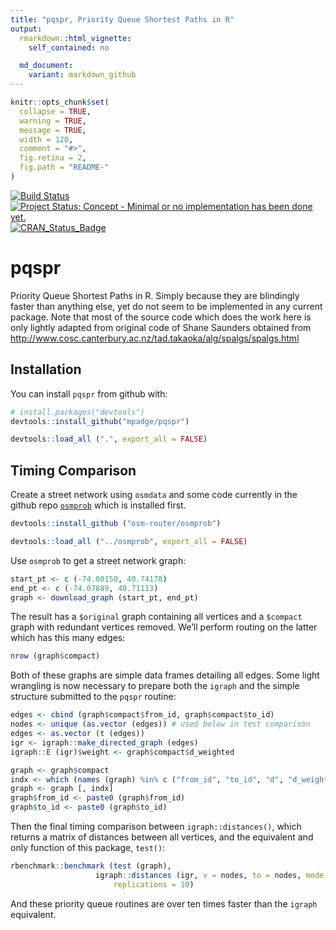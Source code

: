 ```yaml
---
title: "pqspr, Priority Queue Shortest Paths in R"
output:
  rmarkdown::html_vignette:
    self_contained: no

  md_document:
    variant: markdown_github
---
```


<!-- README.md is generated from README.Rmd. Please edit that file -->

```r
knitr::opts_chunk$set(
  collapse = TRUE,
  warning = TRUE,
  message = TRUE,
  width = 120,
  comment = "#>",
  fig.retina = 2,
  fig.path = "README-"
)
```

[![Build Status](https://travis-ci.org/mpadge/pqspr.svg)](https://travis-ci.org/mpadge/pqspr) 
[![Project Status: Concept - Minimal or no implementation has been done yet.](http://www.repostatus.org/badges/0.1.0/concept.svg)](http://www.repostatus.org/#concept)
[![CRAN_Status_Badge](http://www.r-pkg.org/badges/version/pqspr)](http://cran.r-project.org/web/packages/pqspr) 

# pqspr

Priority Queue Shortest Paths in R. Simply because they are blindingly faster
than anything else, yet do not seem to be implemented in any current package.
Note that most of the source code which does the work here is only lightly
adapted from original code of Shane Saunders obtained from
[http://www.cosc.canterbury.ac.nz/tad.takaoka/alg/spalgs/spalgs.html](http://www.cosc.canterbury.ac.nz/tad.takaoka/alg/spalgs/spalgs.html)

## Installation

You can install `pqspr` from github with:

```r
# install.packages("devtools")
devtools::install_github("mpadge/pqspr")
```
```r
devtools::load_all (".", export_all = FALSE)
```

## Timing Comparison

Create a street network using `osmdata` and some code currently in the github
repo [`osmprob`](https://github.com/osm-router/osmprob) which is installed
first.
```r
devtools::install_github ("osm-router/osmprob")
```
```r
devtools::load_all ("../osmprob", export_all = FALSE)
```
Use `osmprob` to get a street network graph:
```r
start_pt <- c (-74.00150, 40.74178)
end_pt <- c (-74.07889, 40.71113)
graph <- download_graph (start_pt, end_pt)
```
The result has a `$original` graph containing all vertices and a `$compact`
graph with redundant vertices removed. We'll perform routing on the latter which
has this many edges:
```r
nrow (graph$compact)
```
Both of these graphs are simple data frames detailing all edges.  Some light
wrangling is now necessary to prepare both the `igraph` and the simple structure
submitted to the `pqspr` routine:
```r
edges <- cbind (graph$compact$from_id, graph$compact$to_id)
nodes <- unique (as.vector (edges)) # used below in test comparison
edges <- as.vector (t (edges))
igr <- igraph::make_directed_graph (edges)
igraph::E (igr)$weight <- graph$compact$d_weighted

graph <- graph$compact
indx <- which (names (graph) %in% c ("from_id", "to_id", "d", "d_weighted"))
graph <- graph [, indx]
graph$from_id <- paste0 (graph$from_id)
graph$to_id <- paste0 (graph$to_id)
```
Then the final timing comparison between `igraph::distances()`, which returns a
matrix of distances between all vertices, and the equivalent and only
function of this package, `test()`:
```r
rbenchmark::benchmark (test (graph),
                   igraph::distances (igr, v = nodes, to = nodes, mode = "out"),
                       replications = 10)
```
And these priority queue routines are over ten times faster than the `igraph`
equivalent.
